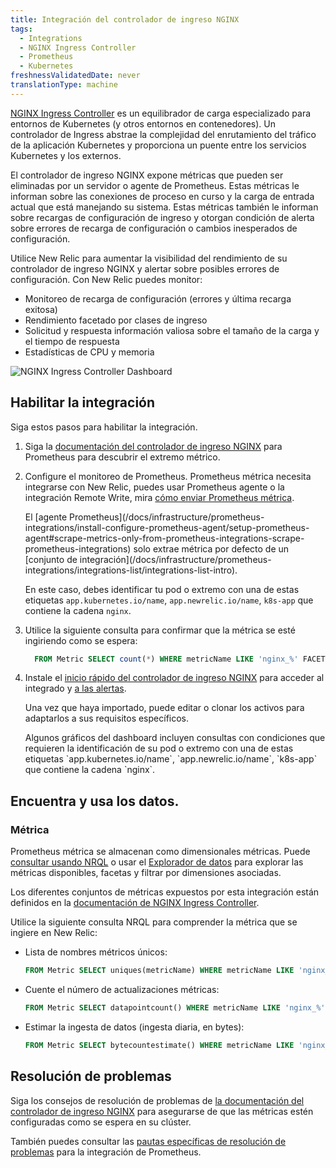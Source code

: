 ```yaml
---
title: Integración del controlador de ingreso NGINX
tags:
  - Integrations
  - NGINX Ingress Controller
  - Prometheus
  - Kubernetes
freshnessValidatedDate: never
translationType: machine
---
```



[NGINX Ingress Controller](https://www.nginx.com/resources/glossary/kubernetes-ingress-controller/) es un equilibrador de carga especializado para entornos de Kubernetes (y otros entornos en contenedores). Un controlador de Ingress abstrae la complejidad del enrutamiento del tráfico de la aplicación Kubernetes y proporciona un puente entre los servicios Kubernetes y los externos.

El controlador de ingreso NGINX expone métricas que pueden ser eliminadas por un servidor o agente de Prometheus. Estas métricas le informan sobre las conexiones de proceso en curso y la carga de entrada actual que está manejando su sistema. Estas métricas también le informan sobre recargas de configuración de ingreso y otorgan condición de alerta sobre errores de recarga de configuración o cambios inesperados de configuración.

Utilice New Relic para aumentar la visibilidad del rendimiento de su controlador de ingreso NGINX y alertar sobre posibles errores de configuración. Con New Relic puedes monitor:

* Monitoreo de recarga de configuración (errores y última recarga exitosa)
* Rendimiento facetado por clases de ingreso
* Solicitud y respuesta información valiosa sobre el tamaño de la carga y el tiempo de respuesta
* Estadísticas de CPU y memoria

<img
  title="NGINX Ingress Controller Dashboard"
  alt="NGINX Ingress Controller Dashboard"
  src={kubernetesIngressControllerDashboard}
/>

## Habilitar la integración

Siga estos pasos para habilitar la integración.

1. Siga la [documentación del controlador de ingreso NGINX](https://kubernetes.github.io/ingress-nginx/user-guide/monitoring/#prometheus-and-grafana-installation-using-pod-annotations) para Prometheus para descubrir el extremo métrico.

2. Configure el monitoreo de Prometheus. Prometheus métrica necesita integrarse con New Relic, puedes usar Prometheus agente o la integración Remote Write, mira [cómo enviar Prometheus métrica](/docs/infrastructure/prometheus-integrations/get-started/send-prometheus-metric-data-new-relic/).

   <Callout variant="important">
     El [agente Prometheus](/docs/infrastructure/prometheus-integrations/install-configure-prometheus-agent/setup-prometheus-agent#scrape-metrics-only-from-prometheus-integrations-scrape-prometheus-integrations) solo extrae métrica por defecto de un [conjunto de integración](/docs/infrastructure/prometheus-integrations/integrations-list/integrations-list-intro).

     En este caso, debes identificar tu pod o extremo con una de estas etiquetas `app.kubernetes.io/name`, `app.newrelic.io/name`, `k8s-app` que contiene la cadena `nginx`.
   </Callout>

3. Utilice la siguiente consulta para confirmar que la métrica se esté ingiriendo como se espera:

   ```sql
     FROM Metric SELECT count(*) WHERE metricName LIKE 'nginx_%' FACET metricName LIMIT MAX
   ```

4. Instale el [inicio rápido del controlador de ingreso NGINX](https://newrelic.com/instant-observability/nginx-ingress-controller) para acceder al <InlinePopover type="dashboards"/>integrado y [a las alertas](/docs/alerts-applied-intelligence/new-relic-alerts/learn-alerts/introduction-alerts/).

   Una vez que haya importado, puede editar o clonar los activos para adaptarlos a sus requisitos específicos.

   <Callout variant="important">
     Algunos gráficos del dashboard incluyen consultas con condiciones que requieren la identificación de su pod o extremo con una de estas etiquetas `app.kubernetes.io/name`, `app.newrelic.io/name`, `k8s-app` que contiene la cadena `nginx`.
   </Callout>

## Encuentra y usa los datos.

### Métrica

Prometheus métrica se almacenan como dimensionales métricas. Puede [consultar usando NRQL](/docs/telemetry-data-platform/get-data/apis/query-metric-data-type/) o usar el [Explorador de datos](/docs/query-your-data/explore-query-data/browse-data/introduction-data-explorer/) para explorar las métricas disponibles, facetas y filtrar por dimensiones asociadas.

Los diferentes conjuntos de métricas expuestos por esta integración están definidos en la [documentación de NGINX Ingress Controller](https://kubernetes.github.io/ingress-nginx/user-guide/monitoring/#exposed-metrics).

Utilice la siguiente consulta NRQL para comprender la métrica que se ingiere en New Relic:

* Lista de nombres métricos únicos:

  ```sql
  FROM Metric SELECT uniques(metricName) WHERE metricName LIKE 'nginx_%' LIMIT MAX
  ```

* Cuente el número de actualizaciones métricas:

  ```sql
  FROM Metric SELECT datapointcount() WHERE metricName LIKE 'nginx_%' LIMIT MAX
  ```

* Estimar la ingesta de datos (ingesta diaria, en bytes):

  ```sql
  FROM Metric SELECT bytecountestimate() WHERE metricName LIKE 'nginx_%' SINCE 1 day ago
  ```

## Resolución de problemas

Siga los consejos de resolución de problemas de [la documentación del controlador de ingreso NGINX](https://kubernetes.github.io/ingress-nginx/user-guide/monitoring/#prometheus-and-grafana-installation-using-pod-annotations) para asegurarse de que las métricas estén configuradas como se espera en su clúster.

También puedes consultar las [pautas específicas de resolución de problemas](/docs/infrastructure/prometheus-integrations/troubleshooting/no-data-appears-prometheus-integration) para la integración de Prometheus.